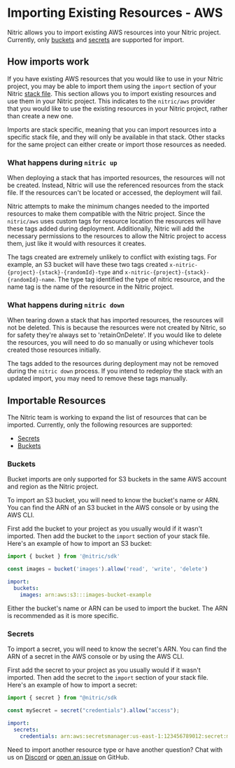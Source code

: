 
# Importing Existing Resources - AWS

Nitric allows you to import existing AWS resources into your Nitric project. Currently, only [buckets](/storage) and [secrets](/secrets) are supported for import.

## How imports work

If you have existing AWS resources that you would like to use in your Nitric project, you may be able to import them using the `import` section of your Nitric [stack file](/concepts/project-structure#stack-files). This section allows you to import existing resources and use them in your Nitric project. This indicates to the `nitric/aws` provider that you would like to use the existing resources in your Nitric project, rather than create a new one.

Imports are stack specific, meaning that you can import resources into a specific stack file, and they will only be available in that stack. Other stacks for the same project can either create or import those resources as needed.

### What happens during `nitric up`

When deploying a stack that has imported resources, the resources will not be created. Instead, Nitric will use the referenced resources from the stack file. If the resources can't be located or accessed, the deployment will fail.

Nitric attempts to make the minimum changes needed to the imported resources to make them compatible with the Nitric project. Since the `nitric/aws` uses custom tags for resource location the resources will have these tags added during deployment. Additionally, Nitric will add the necessary permissions to the resources to allow the Nitric project to access them, just like it would with resources it creates.

The tags created are extremely unlikely to conflict with existing tags. For example, an S3 bucket will have these two tags created `x-nitric-{project}-{stack}-{randomId}-type` and `x-nitric-{project}-{stack}-{randomId}-name`. The type tag identified the type of nitric resource, and the name tag is the name of the resource in the Nitric project.

### What happens during `nitric down`

When tearing down a stack that has imported resources, the resources will not be deleted. This is because the resources were not created by Nitric, so for safety they're always set to 'retainOnDelete'. If you would like to delete the resources, you will need to do so manually or using whichever tools created those resources initially.

The tags added to the resources during deployment may not be removed during the `nitric down` process. If you intend to redeploy the stack with an updated import, you may need to remove these tags manually.

## Importable Resources

The Nitric team is working to expand the list of resources that can be imported. Currently, only the following resources are supported:

- [Secrets](/secrets)
- [Buckets](/storage)

### Buckets

<Note>
  Bucket imports are only supported for S3 buckets in the same AWS account and
  region as the Nitric project.
</Note>

To import an S3 bucket, you will need to know the bucket's name or ARN. You can find the ARN of an S3 bucket in the AWS console or by using the AWS CLI.

First add the bucket to your project as you usually would if it wasn't imported. Then add the bucket to the `import` section of your stack file. Here's an example of how to import an S3 bucket:

```javascript
import { bucket } from '@nitric/sdk'

const images = bucket('images').allow('read', 'write', 'delete')
```

```yaml
import:
  buckets:
    images: arn:aws:s3:::images-bucket-example
```

<Note>
  Either the bucket's name or ARN can be used to import the bucket. The ARN is
  recommended as it is more specific.
</Note>

### Secrets

To import a secret, you will need to know the secret's ARN. You can find the ARN of a secret in the AWS console or by using the AWS CLI.

First add the secret to your project as you usually would if it wasn't imported. Then add the secret to the `import` section of your stack file. Here's an example of how to import a secret:

```javascript
import { secret } from "@nitric/sdk

const mySecret = secret("credentials").allow("access");
```

```yaml
import:
  secrets:
    credentials: arn:aws:secretsmanager:us-east-1:123456789012:secret:my-secret
```

Need to import another resource type or have another question? Chat with us on [Discord](https://nitric.io/chat) or [open an issue](https://github.com/nitrictech/nitric/issues) on GitHub.

